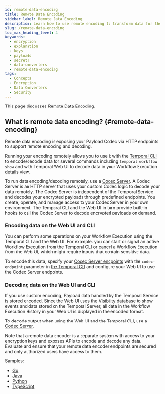 ```yaml
---
id: remote-data-encoding
title: Remote Data Encoding
sidebar_label: Remote Data Encoding
description: Learn how to use remote encoding to transform data for the Temporal CLI and Web UI.
slug: /remote-data-encoding
toc_max_heading_level: 4
keywords:
  - encryption
  - explanation
  - keys
  - payloads
  - secrets
  - data-converters
  - remote-data-encoding
tags:
  - Concepts
  - Encryption
  - Data Converters
  - Security
---
```


This page discusses [Remote Data Encoding](#remote-data-encoding).

## What is remote data encoding? {#remote-data-encoding}

Remote data encoding is exposing your Payload Codec via HTTP endpoints to support remote encoding and decoding.

Running your encoding remotely allows you to use it with the [Temporal CLI](/cli) to encode/decode data for several commands including `temporal workflow show` and with Temporal Web UI to decode data in your Workflow Execution details view.

To run data encoding/decoding remotely, use a [Codec Server](/codec-server). A Codec Server is an HTTP server that uses your custom Codec logic to decode your data remotely.
The Codec Server is independent of the Temporal Service and decodes your encrypted payloads through predefined endpoints.
You create, operate, and manage access to your Codec Server in your own environment.
The Temporal CLI and the Web UI in turn provide built-in hooks to call the Codec Server to decode encrypted payloads on demand.

### Encoding data on the Web UI and CLI

You can perform some operations on your Workflow Execution using the Temporal CLI and the Web UI.
For example. you can start or signal an active Workflow Execution from the Temporal CLI or cancel a Workflow Execution from the Web UI, which might require inputs that contain sensitive data.

To encode this data, specify your [Codec Server endpoints](/codec-server) with the `codec-endpoint` parameter in [the Temporal CLI](/cli) and configure your Web UI to use the Codec Server endpoints.

### Decoding data on the Web UI and CLI

If you use custom encoding, Payload data handled by the Temporal Service is stored encoded. Since the Web UI uses the [Visibility](/temporal-service/visibility) database to show events and data stored on the Temporal Server, all data in the Workflow Execution History in your Web UI is displayed in the encoded format.

To decode output when using the Web UI and the Temporal CLI, use a [Codec Server](/codec-server).

Note that a remote data encoder is a separate system with access to your encryption keys and exposes APIs to encode and decode any data.
Evaluate and ensure that your remote data encoder endpoints are secured and only authorized users have access to them.

Samples:

- [Go](https://github.com/temporalio/samples-go/tree/main/codec-server)
- [Java](https://github.com/temporalio/sdk-java/tree/master/temporal-remote-data-encoder)
- [Python](https://github.com/temporalio/samples-python/tree/main/encryption)
- [TypeScript](https://github.com/temporalio/samples-typescript/tree/main/encryption)
